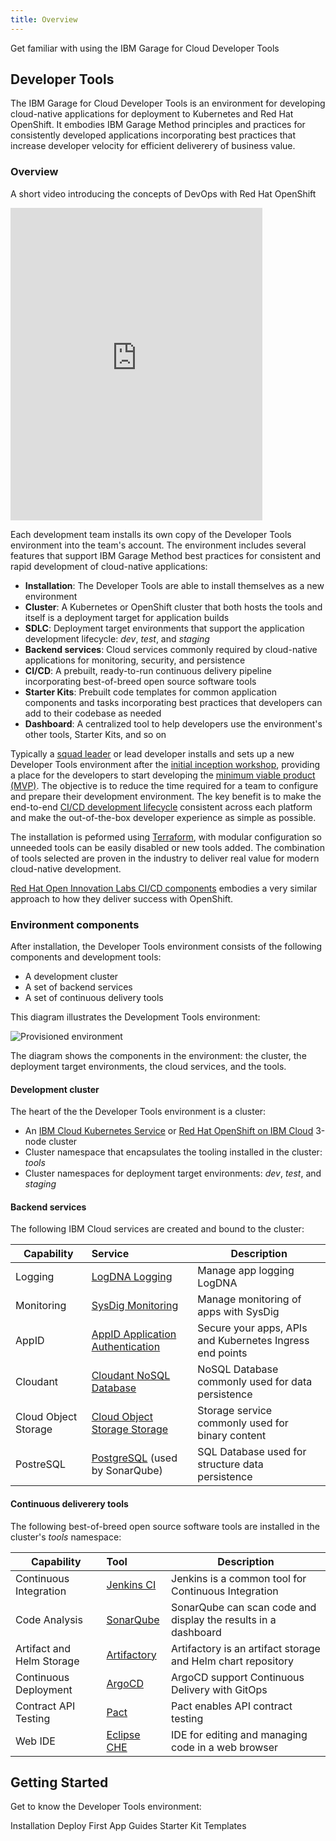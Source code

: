 ```yaml
---
title: Overview
---
```


<PageDescription>

Get familiar with using the IBM Garage for Cloud Developer Tools

</PageDescription>

## Developer Tools

The IBM Garage for Cloud Developer Tools is an environment for developing cloud-native applications for deployment 
to Kubernetes and Red Hat OpenShift. It embodies IBM Garage Method principles and practices for consistently developed 
applications incorporating best practices that increase developer velocity for efficient deliverery of business value.

### Overview

A short video introducing the concepts of DevOps with Red Hat OpenShift
<iframe width="80%" height="500" src="https://www.youtube.com/embed/GOPWObjFTsI" frameborder="0" allow="accelerometer; autoplay; encrypted-media; gyroscope; picture-in-picture" allowfullscreen></iframe>

<p></p>

Each development team installs its own copy of the Developer Tools environment into the team's account. 
The environment includes several features that support IBM Garage Method best practices for consistent and rapid development 
of cloud-native applications:
- **Installation**: The Developer Tools are able to install themselves as a new environment 
- **Cluster**: A Kubernetes or OpenShift cluster that both hosts the tools and itself is a deployment target for application builds
- **SDLC**: Deployment target environments that support the application development lifecycle: *dev*, *test*, and *staging*
- **Backend services**: Cloud services commonly required by cloud-native applications for monitoring, security, and persistence
- **CI/CD**: A prebuilt, ready-to-run continuous delivery pipeline incorporating best-of-breed open source software tools
- **Starter Kits**: Prebuilt code templates for common application components and tasks incorporating best practices that developers can add to their codebase as needed
- **Dashboard**: A centralized tool to help developers use the environment's other tools, Starter Kits, and so on

Typically a [squad leader](https://www.ibm.com/garage/method/practices/culture/practice-building-effective-squads/) 
or lead developer installs and sets up a new Developer Tools environment after the 
[initial inception workshop](https://www.ibm.com/garage/method/practices/think/inception),
providing a place for the developers to start developing the 
[minimum viable product (MVP)](https://www.ibm.com/garage/method/practices/think/inception/practice_minimum_viable_product).
The objective is to reduce the time required for a team to configure and prepare their development environment.
The key benefit is to make the end-to-end 
[CI/CD development lifecycle](https://www.ibm.com/garage/method/practices/deliver/practice_continuous_delivery/) 
consistent across each platform and make the out-of-the-box developer experience as simple as possible.

The installation is peformed using [Terraform](https://cloud.ibm.com/docs/terraform), 
with modular configuration so unneeded tools can be easily disabled or new tools added. 
The combination of tools selected are proven in the industry to deliver real value for modern cloud-native development.

[Red Hat Open Innovation Labs CI/CD components](https://github.com/rht-labs/labs-ci-cd) embodies a very similar approach to how they deliver success with OpenShift.

### Environment components

After installation, the Developer Tools environment consists of the following components and development tools:
- A development cluster
- A set of backend services
- A set of continuous delivery tools

This diagram illustrates the Development Tools environment:

![Provisioned environment](catalyst-provisioned-environment.png)

The diagram shows the components in the environment: the cluster, the deployment target environments, the cloud services, and the tools.

#### Development cluster

The heart of the the Developer Tools environment is a cluster:

- An [IBM Cloud Kubernetes Service](https://www.ibm.com/cloud/container-service) 
or [Red Hat OpenShift on IBM Cloud](https://www.ibm.com/cloud/openshift) 3-node cluster
- Cluster namespace that encapsulates the tooling installed in the cluster: *tools*
- Cluster namespaces for deployment target environments: *dev*, *test*, and *staging*

#### Backend services

The following IBM Cloud services are created and bound to the cluster:

| Capability                | Service        |Description |
| -----------------------   |:-------------- |------------|
| Logging                   | [LogDNA Logging](https://cloud.ibm.com/docs/services/Log-Analysis-with-LogDNA?topic=LogDNA-getting-started)  | Manage app logging LogDNA  |
| Monitoring                | [SysDig Monitoring](https://cloud.ibm.com/docs/services/Monitoring-with-Sysdig?topic=Sysdig-getting-started) | Manage monitoring of apps with SysDig |
| AppID                     | [AppID Application Authentication](https://cloud.ibm.com/docs/services/appid?topic=appid-service-access-management) | Secure your apps, APIs and Kubernetes Ingress end points |
| Cloudant                  | [Cloudant NoSQL Database](https://cloud.ibm.com/docs/services/Cloudant?topic=cloudant-getting-started) | NoSQL Database commonly used for data persistence |
| Cloud Object Storage      | [Cloud Object Storage Storage](https://cloud.ibm.com/docs/services/cloud-object-storage?topic=cloud-object-storage-getting-started) | Storage service commonly used for binary content |
| PostreSQL                 | [PostgreSQL](https://cloud.ibm.com/docs/services/databases-for-postgresql?topic=databases-for-postgresql-about) (used by SonarQube) | SQL Database used for structure data persistence |

#### Continuous deliverery tools

The following best-of-breed open source software tools are installed in the cluster's *tools* namespace:

| Capability                  | Tool                                            |Description |
| --------------------------- |:--------------                                  |------------|
| Continuous Integration      | [Jenkins CI](https://jenkins.io/)               | Jenkins is a common tool for Continuous Integration   |
| Code Analysis               | [SonarQube](https://www.sonarqube.org/)         | SonarQube can scan code and display the results in a dashboard |
| Artifact and Helm Storage   | [Artifactory](https://jfrog.com/open-source/)   | Artifactory is an artifact storage and Helm chart repository  |
| Continuous Deployment       | [ArgoCD](https://argoproj.github.io/argo-cd/)   | ArgoCD support Continuous Delivery with GitOps |
| Contract API Testing        | [Pact](https://docs.pact.io/)                   | Pact enables API contract testing |
| Web IDE                     | [Eclipse CHE](https://www.eclipse.org/che/)     | IDE for editing and managing code in a web browser |

## Getting Started

Get to know the Developer Tools environment:

<AnchorLinks>
  <AnchorLink to="../installation/overview">Installation</AnchorLink>
  <AnchorLink to="../getting-started/deploy-app">Deploy First App</AnchorLink>
  <AnchorLink to="../guides/overview">Guides</AnchorLink>
  <AnchorLink to="../starterkits/overview">Starter Kit Templates</AnchorLink>
</AnchorLinks>
